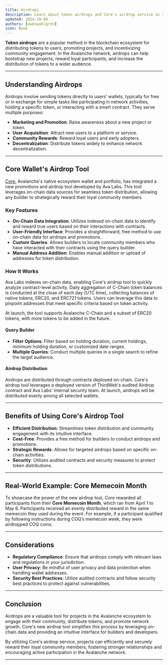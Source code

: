 ```yaml
---
title: Airdrops
description: Learn about token airdrops and Core's airdrop service in the Avalanche ecosystem.
updated: 2024-10-08
authors: [owenwahlgren]
icon: Book
---
```


**Token airdrops** are a popular method in the blockchain ecosystem for distributing tokens to users, promoting projects, and incentivizing community engagement. In the Avalanche network, airdrops can help bootstrap new projects, reward loyal participants, and increase the distribution of tokens to a wider audience.

---

## Understanding Airdrops

Airdrops involve sending tokens directly to users' wallets, typically for free or in exchange for simple tasks like participating in network activities, holding a specific token, or interacting with a smart contract. They serve multiple purposes:

- **Marketing and Promotion**: Raise awareness about a new project or token.
- **User Acquisition**: Attract new users to a platform or service.
- **Community Rewards**: Reward loyal users and early adopters.
- **Decentralization**: Distribute tokens widely to enhance network decentralization.

---

## Core Wallet's Airdrop Tool

[Core](https://core.app/), Avalanche's native ecosystem wallet and portfolio, has integrated a new promotions and airdrop tool developed by Ava Labs. This tool leverages on-chain data sources for seamless token distribution, allowing any builder to strategically reward their loyal community members.

### Key Features

- **On-Chain Data Integration**: Utilizes indexed on-chain data to identify and reward true users based on their interactions with contracts.
- **User-Friendly Interface**: Provides a straightforward, free method to use on-chain data for airdrops and promotions.
- **Custom Queries**: Allows builders to locate community members who have interacted with their contracts using the query builder.
- **Manual Address Addition**: Enables manual addition or upload of addresses for token distribution.

### How It Works

Ava Labs indexes on-chain data, enabling Core's airdrop tool to quickly analyze contract-level activity. Daily aggregation of C-Chain token balances is conducted at the close of each day (UTC time), collecting balances of native tokens, ERC20, and ERC721 tokens. Users can leverage this data to pinpoint addresses that meet specific criteria based on token activity.

At launch, the tool supports Avalanche C-Chain and a subset of ERC20 tokens, with more tokens to be added in the future.

#### Query Builder

- **Filter Options**: Filter based on holding duration, current holdings, minimum holding duration, or customized date ranges.
- **Multiple Queries**: Conduct multiple queries in a single search to refine the target audience.

#### Airdrop Distribution

Airdrops are distributed through contracts deployed on-chain. Core's airdrop tool leverages a deployed version of ThirdWeb's audited Airdrop contract and Ava Labs’ internal security team. At launch, airdrops will be distributed evenly among all selected wallets.

---

## Benefits of Using Core's Airdrop Tool

- **Efficient Distribution**: Streamlines token distribution and community engagement with its intuitive interface.
- **Cost-Free**: Provides a free method for builders to conduct airdrops and promotions.
- **Strategic Rewards**: Allows for targeted airdrops based on specific on-chain activities.
- **Security**: Utilizes audited contracts and security measures to protect token distributions.

---

## Real-World Example: Core Memecoin Month

To showcase the power of the new airdrop tool, Core rewarded all participants from their **Core Memecoin Month**, which ran from April 1 to May 6. Participants received an evenly distributed reward in the same memecoin they used during the event. For example, if a participant qualified by following instructions during COQ’s memecoin week, they were airdropped COQ coins.

---

## Considerations

- **Regulatory Compliance**: Ensure that airdrops comply with relevant laws and regulations in your jurisdiction.
- **User Privacy**: Be mindful of user privacy and data protection when handling wallet addresses.
- **Security Best Practices**: Utilize audited contracts and follow security best practices to protect against vulnerabilities.

---

## Conclusion

Airdrops are a valuable tool for projects in the Avalanche ecosystem to engage with their community, distribute tokens, and promote network growth. Core's new airdrop tool simplifies this process by leveraging on-chain data and providing an intuitive interface for builders and developers.

By utilizing Core's airdrop service, projects can efficiently and securely reward their loyal community members, fostering stronger relationships and encouraging active participation in the Avalanche network.

---
